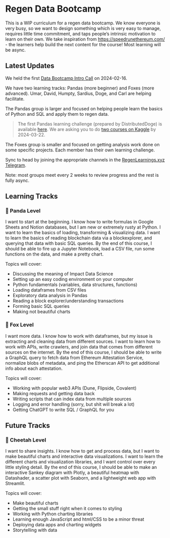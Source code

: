# Regen Data Bootcamp

This is a WIP curriculum for a regen data bootcamp. We know everyone is very busy, so we want to design something which is very easy to manage, requires little time commitment, and taps people’s intrinsic motivation to learn on their own. We take inspiration from https://speedrunethereum.com/ - the learners help build the next content for the course! Most learning will be async.

## Latest Updates

We held the first [Data Bootcamp Intro Call](https://lu.ma/event/evt-OKMLvmtOr8ph67v) on 2024-02-16.

We have two learning tracks: Pandas (more beginner) and Foxes (more advanced). Umar, David, Humpty, Sardius, Doge, and Carl are helping facilitate. 

The Pandas group is larger and focused on helping people learn the basics of Python and SQL and apply them to regen data. 

> The first Pandas learning challenge (prepared by DistributedDoge) is available [here](https://hackmd.io/@DistributedDoge/pandas_1). We are asking you to do [two courses on Kaggle](https://www.kaggle.com/learn/intro-to-programming) by 2024-03-22.

The Foxes group is smaller and focused on getting analysis work done on some specific projects. Each member has their own learning challenge.

Sync to head by joining the appropriate channels in the [RegenLearnings.xyz Telegram](https://t.me/+QE6Pm1DtfktkYjYx). 

Note: most groups meet every 2 weeks to review progress and the rest is fully async.

## Learning Tracks

### 🐼 Panda Level
I want to start at the beginning. I know how to write formulas in Google Sheets and Notion databases, but I am new or extremely rusty at Python. I want to learn the basics of loading, transforming & visualizing data. I want to learn the basics of reading blockchain data via a blockexplorer, and querying that data with basic SQL queries. By the end of this course, I should be able to fire up a Jupyter Notebook, load a CSV file, run some functions on the data, and make a pretty chart.

Topics will cover:
- Discussing the meaning of Impact Data Science
- Setting up an easy coding environment on your computer
- Python fundamentals (variables, data structures, functions)
- Loading dataframes from CSV files
- Exploratory data analysis in Pandas
- Reading a block explorer/understanding transactions 
- Forming basic SQL queries
- Making not beautiful charts

### 🦊 Fox Level
I want more data. I know how to work with dataframes, but my issue is extracting and cleaning data from different sources. I want to learn how to work with APIs, write crawlers, and join data that comes from different sources on the internet. By the end of this course, I should be able to write a GraphQL query to fetch data from Ethereum Attestation Service, normalize blobs of metadata, and ping the Etherscan API to get additional info about each attestation. 

Topics will cover:
- Working with popular web3 APIs (Dune, Flipside, Covalent)
- Making requests and getting data back
- Writing scripts that can index data from multiple sources
- Logging and error handling (sorry, but shit will break a lot)
- Getting ChatGPT to write SQL / GraphQL for you

## Future Tracks

### 🐆 Cheetah Level
I want to share insights. I know how to get and process data, but I want to make beautiful charts and interactive data visualizations. I want to learn the different charts and visualization libraries, and I want control over every little styling detail. By the end of this course, I should be able to make an interactive Sankey diagram with Plotly, a beautiful heatmap with Datashader, a scatter plot with Seaborn, and a lightweight web app with Streamlit. 

Topics will cover:
- Make beautiful charts
- Getting the small stuff right when it comes to styling
- Working with Python charting libraries
- Learning enough JavaScript and html/CSS to be a minor threat
- Deploying data apps and charting widgets
- Storytelling with data
